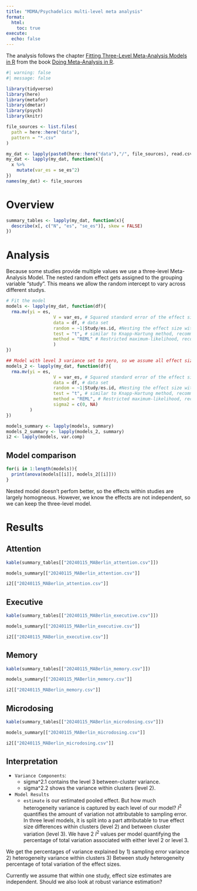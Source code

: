 ```yaml
---
title: "MDMA/Psychadelics multi-level meta analysis"
format: 
  html: 
    toc: true
execute: 
  echo: false
---
```

The analysis follows the chapter [Fitting Three-Level Meta-Analysis Models in R](https://bookdown.org/MathiasHarrer/Doing_Meta_Analysis_in_R/multilevel-ma.html#multilevel-R) from the book [Doing Meta-Analysis in R](https://bookdown.org/MathiasHarrer/Doing_Meta_Analysis_in_R/).


```r
#| warning: false
#| message: false

library(tidyverse)
library(here)
library(metafor)
library(dmetar)
library(psych)
library(knitr)
```


```r

file_sources <- list.files(
  path = here::here("data"),
  pattern = "*.csv"
)

my_dat <- lapply(paste0(here::here("data"),"/", file_sources), read.csv)
my_dat <- lapply(my_dat, function(x){
  x %>%
    mutate(var_es = se_es^2)
})
names(my_dat) <- file_sources
```


# Overview
```r
summary_tables <- lapply(my_dat, function(x){
  describe(x[, c("N", "es", "se_es")], skew = FALSE)
})
```

# Analysis
Because some studies provide multiple values we use a three-level Meta-Analysis Model. The nested random effect gets assigned to the grouping variable "study". This means we allow the random intercept to vary across different studys. 

```r
# Fit the model
models <- lapply(my_dat, function(df){
  rma.mv(yi = es,
                  V = var_es, # Squared standard error of the effect size
                  data = df, # data set
                  random = ~1|Study/es.id, #Nesting the effect size within the Studys
                  test = "t", # similar to Knapp-Hartung method, recommended
                  method = "REML" # Restricted maximum-likelihood, recommended
                  )
})

## Model with level 3 variance set to zero, so we assume all effect sizes to be independent
models_2 <- lapply(my_dat, function(df){
  rma.mv(yi = es,
                  V = var_es, # Squared standard error of the effect size
                  data = df, # data set
                  random = ~1|Study/es.id, #Nesting the effect size within the Studys
                  test = "t", # similar to Knapp-Hartung method, recommended
                  method = "REML", # Restricted maximum-likelihood, recommended
                  sigma2 = c(0, NA)         
         )
})

models_summary <- lapply(models, summary)
models_2_summary <- lapply(models_2, summary)
i2 <- lapply(models, var.comp)
```


## Model comparison
```r
for(i in 1:length(models)){
  print(anova(models[[i]], models_2[[i]]))
}
```
Nested model doesn't perfom better, so the effects within studies are largely homogneous. However, we know the effects are not independent, so we can keep the three-level model. 

# Results
## Attention

```r
kable(summary_tables[["20240115_MABerlin_attention.csv"]])
```

```r
models_summary[["20240115_MABerlin_attention.csv"]] 
```

```r
i2[["20240115_MABerlin_attention.csv"]] 
```

## Executive
```r
kable(summary_tables[["20240115_MABerlin_executive.csv"]])
```

```r
models_summary[["20240115_MABerlin_executive.csv"]]
```

```r
i2[["20240115_MABerlin_executive.csv"]]
```

## Memory
```r
kable(summary_tables[["20240115_MABerlin_memory.csv"]])
```

```r
models_summary[["20240115_MABerlin_memory.csv"]]
```

```r
i2[["20240115_MABerlin_memory.csv"]]
```

## Microdosing

```r
kable(summary_tables[["20240115_MABerlin_microdosing.csv"]])
```

```r
models_summary[["20240115_MABerlin_microdosing.csv"]]
```

```r
i2[["20240115_MABerlin_microdosing.csv"]]
```


## Interpretation

- `Variance Components`:
    * sigma^2.1 contains the level 3 between-cluster variance.
    * sigma^2.2 shows the variance within clusters (level 2).
- `Model Results`
    * `estimate` is our estimated pooled effect. 
But how much heterogeneity variance is captured by each level of our model?
$I^2$ quantifies the amount of variation not attributable to sampling error. In three level models, it is split into a part attributable to true effect size differences within clusters (level 2) and between cluster variation (level 3). 
We have 2 $I^2$ values per model quantifying the percentage of total variation associated with either level 2 or level 3. 

We get the percentages of variance explained by 
1) sampling error variance
2) heterogeneity variance within clusters
3) Between study heterogeneity percentage of total variation of the effect sizes. 


Currently we assume that within one study, effect size estimates are independent. Should we also look at robust variance estimation?





